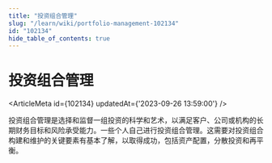 ```yaml
---
title: "投资组合管理"
slug: "/learn/wiki/portfolio-management-102134"
id: "102134"
hide_table_of_contents: true
---
```



# 投资组合管理

<ArticleMeta id={102134} updatedAt={'2023-09-26 13:59:00'} />
<div className='border-solid border-b border-t-0 my-4 border-[var(--ifm-color-gray-300)]' />

投资组合管理是选择和监督一组投资的科学和艺术，以满足客户、公司或机构的长期财务目标和风险承受能力。一些个人自己进行投资组合管理。这需要对投资组合构建和维护的关键要素有基本了解，以取得成功，包括资产配置，分散投资和再平衡。
